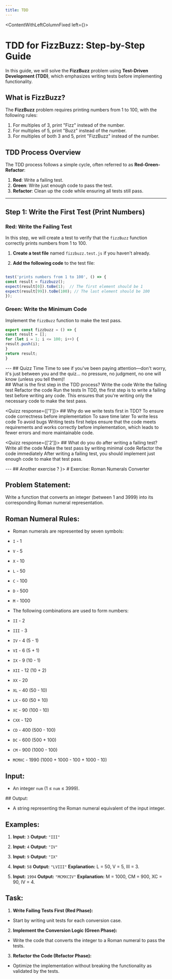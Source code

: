 ```yaml
---
title: TDD
---
```

<ContentWithLeftColumnFixed left={<PlaygroundTest/>}>
  # TDD for FizzBuzz: Step-by-Step Guide

  In this guide, we will solve the **FizzBuzz** problem using **Test-Driven Development (TDD)**, which emphasizes writing tests before implementing functionality.

  ## What is FizzBuzz?

  The **FizzBuzz** problem requires printing numbers from 1 to 100, with the following rules:

  1. For multiples of 3, print "Fizz" instead of the number.
  2. For multiples of 5, print "Buzz" instead of the number.
  3. For multiples of both 3 and 5, print "FizzBuzz" instead of the number.

  ## TDD Process Overview

  The TDD process follows a simple cycle, often referred to as **Red-Green-Refactor**:

  1. **Red**: Write a failing test.
  2. **Green**: Write just enough code to pass the test.
  3. **Refactor**: Clean up the code while ensuring all tests still pass.

  ---

  ## Step 1: Write the First Test (Print Numbers)

  ### Red: Write the Failing Test

  In this step, we will create a test to verify that the `fizzBuzz` function correctly prints numbers from 1 to 100.

  1. **Create a test file** named `fizzbuzz.test.js` if you haven't already.

  2. **Add the following code** to the test file:

  ```js

  test('prints numbers from 1 to 100', () => {
  const result = fizzbuzz();
  expect(result[0]).toBe(1);  // The first element should be 1
  expect(result[99]).toBe(100); // The last element should be 100
});
  ```
  ### Green: Write the Minimum Code
  Implement the `fizzBuzz` function to make the test pass.

  ```js
  export const fizzbuzz = () => {
  const result = [];
  for (let i = 1; i <= 100; i++) {
  result.push(i);
}
  return result;
}
  ```
</ContentWithLeftColumnFixed>
---
 ## Quizz Time
Time to see if you've been paying attention—don't worry, it's just between you and the quiz... no pressure, no judgment, no one will know (unless you tell them)!
<div className="space-y-xl">
  <Quizz response={['2']}>
    ## What is the first step in the TDD process?
    <QuizzQuestionChoice id="1">
      Write the code
    </QuizzQuestionChoice>
    <QuizzQuestionChoice id="2">
      Write the failing test
    </QuizzQuestionChoice>
    <QuizzQuestionChoice id="3">
      Refactor the code
    </QuizzQuestionChoice>
    <QuizzQuestionChoice id="4">
      Run the tests
    </QuizzQuestionChoice>
    <QuizzExplanation>
      In TDD, the first step is to write a failing test before writing any code. This ensures that you're writing only the necessary code to make the test pass.
    </QuizzExplanation>
  </Quizz>

  <Quizz response={['1']}>
    ## Why do we write tests first in TDD?
    <QuizzQuestionChoice id="1">
      To ensure code correctness before implementation
    </QuizzQuestionChoice>
    <QuizzQuestionChoice id="2">
      To save time later
    </QuizzQuestionChoice>
    <QuizzQuestionChoice id="3">
      To write less code
    </QuizzQuestionChoice>
    <QuizzQuestionChoice id="4">
      To avoid bugs
    </QuizzQuestionChoice>
    <QuizzExplanation>
      Writing tests first helps ensure that the code meets requirements and works correctly before implementation, which leads to fewer errors and more maintainable code.
    </QuizzExplanation>
  </Quizz>

  <Quizz response={['2']}>
    ## What do you do after writing a failing test?
    <QuizzQuestionChoice id="1">
      Write all the code
    </QuizzQuestionChoice>
    <QuizzQuestionChoice id="2">
      Make the test pass by writing minimal code
    </QuizzQuestionChoice>
    <QuizzQuestionChoice id="3">
      Refactor the code immediately
    </QuizzQuestionChoice>
    <QuizzExplanation>
      After writing a failing test, you should implement just enough code to make that test pass.
    </QuizzExplanation>
  </Quizz>
</div>
---
## Another exercise ?
<ContentWithLeftColumnFixed left={<PlaygroundTest/>}>
  # Exercise: Roman Numerals Converter

  ## Problem Statement:

  Write a function that converts an integer (between 1 and 3999) into its corresponding Roman numeral representation.

  ## Roman Numeral Rules:

  - Roman numerals are represented by seven symbols:
  - `I` - 1
  - `V` - 5
  - `X` - 10
  - `L` - 50
  - `C` - 100
  - `D` - 500
  - `M` - 1000

  - The following combinations are used to form numbers:
  - `II` - 2
  - `III` - 3
  - `IV` - 4 (5 - 1)
  - `VI` - 6 (5 + 1)
  - `IX` - 9 (10 - 1)
  - `XII` - 12 (10 + 2)
  - `XX` - 20
  - `XL` - 40 (50 - 10)
  - `LX` - 60 (50 + 10)
  - `XC` - 90 (100 - 10)
  - `CXX` - 120
  - `CD` - 400 (500 - 100)
  - `DC` - 600 (500 + 100)
  - `CM` - 900 (1000 - 100)
  - `MCMXC` - 1990 (1000 + 1000 - 100 + 1000 - 10)

  ## Input:

  - An integer `num` (1 ≤ `num` ≤ 3999).

  <CodePlaygroundTest/>
  ## Output:

  - A string representing the Roman numeral equivalent of the input integer.

  ## Examples:

  1. **Input:** `3`
  **Output:** `"III"`

  2. **Input:** `4`
  **Output:** `"IV"`

  3. **Input:** `9`
  **Output:** `"IX"`

  4. **Input:** `58`
  **Output:** `"LVIII"`
  **Explanation:** L = 50, V = 5, III = 3.

  5. **Input:** `1994`
  **Output:** `"MCMXCIV"`
  **Explanation:** M = 1000, CM = 900, XC = 90, IV = 4.

  ## Task:

  1. **Write Failing Tests First (Red Phase):**
  - Start by writing unit tests for each conversion case.

  2. **Implement the Conversion Logic (Green Phase):**
  - Write the code that converts the integer to a Roman numeral to pass the tests.

  3. **Refactor the Code (Refactor Phase):**
  - Optimize the implementation without breaking the functionality as validated by the tests.

</ContentWithLeftColumnFixed>


